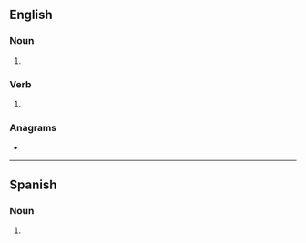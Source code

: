 {{also|Sherpas}}
==English==

===Noun===
{{head|en|noun plural form}}

# {{plural of|sherpa|lang=en}}

===Verb===
{{head|en|verb form}}

# {{en-third-person singular of|sherpa}}

===Anagrams===
* {{anagrams|en|a=aehprss|E sharps|E-sharps|Spehars|e sharps|e-sharps|pashers|phasers|phrases|seraphs|shapers|shrapes|sphears}}

----

==Spanish==

===Noun===
{{head|es|noun form}}

# {{plural of|sherpa|lang=es}}